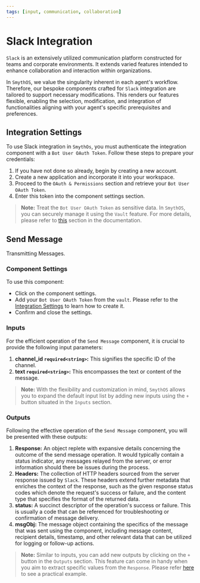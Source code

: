 ```yaml
---
tags: [input, communication, collaboration]
---
```



# Slack Integration

`Slack` is an extensively utilized communication platform constructed for teams and corporate environments. It extends varied features intended to enhance collaboration and interaction within organizations.

In `SmythOS`, we value the singularity inherent in each agent's workflow. Therefore, our bespoke components crafted for `Slack` integration are tailored to support necessary modifications. This renders our features flexible, enabling the selection, modification, and integration of functionalities aligning with your agent's specific prerequisites and preferences.

## Integration Settings
To use Slack integration in `SmythOs`, you must authenticate the integration component with a `Bot User OAuth Token`. Follow these steps to prepare your credentials:
1. If you have not done so already, begin by creating a new account.
2. Create a new application and incorporate it into your workspace.
3. Proceed to the `OAuth & Permissions` section and retrieve your `Bot User OAuth Token`.
4. Enter this token into the component settings section.

> **Note:** Treat the `Bot User OAuth Token` as sensitive data. In `SmythOS`, you can securely manage it using the `Vault` feature. For more details, please refer to [this](https://app.smythos.com/doc/#/vault/keysManagement) section in the documentation.

## Send Message

Transmitting Messages.

### Component Settings
To use this component:
- Click on the component settings.
- Add your `Bot User OAuth Token` from the `vault`. Please refer to the [Integration Settings](#integration-settings) to learn how to create it.
- Confirm and close the settings.

### Inputs
For the efficient operation of the `Send Message` component, it is crucial to provide the following input parameters:
1. **channel_id `required<string>`:** This signifies the specific ID of the channel.
2. **text `required<string>`:** This encompasses the text or content of the message.

> **Note:** With the flexibility and customization in mind, `SmythOS` allows you to expand the default input list by adding new inputs using the `+` button situated in the `Inputs` section.

### Outputs
Following the effective operation of the `Send Message` component, you will be presented with these outputs:
1. **Response:** An object replete with expansive details concerning the outcome of the send message operation. It would typically contain a status indicator, any messages relayed from the server, or error information should there be issues during the process.
2. **Headers:** The collection of HTTP headers sourced from the server response issued by `Slack`. These headers extend further metadata that enriches the context of the response, such as the given response status codes which denote the request's success or failure, and the content type that specifies the format of the returned data.
3. **status:** A succinct descriptor of the operation's success or failure. This is usually a code that can be referenced for troubleshooting or confirmation of message delivery.
4. **msgObj:** The message object containing the specifics of the message that was sent using the component, including message content, recipient details, timestamp, and other relevant data that can be utilized for logging or follow-up actions.

> **Note:** Similar to inputs, you can add new outputs by clicking on the `+` button in the `Outputs` section. This feature can come in handy when you aim to extract specific values from the `Response`. Please refer [here](https://app.smythos.com/doc/#/components/APICall?id=example-without-authentication) to see a practical example.

<Arcade src="https://demo.arcade.software/d5EsV77rWKnQr8ewjSyY?embed&embed_mobile=tab&embed_desktop=inline&show_copy_link=true" title="Slack Send Message" />
